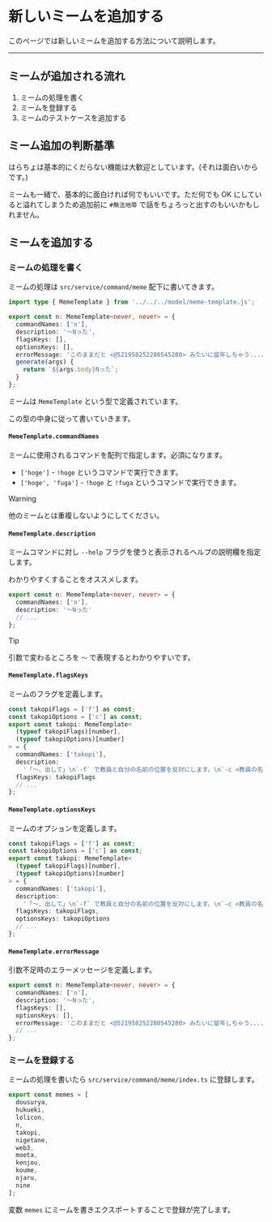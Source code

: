 # 新しいミームを追加する

このページでは新しいミームを追加する方法について説明します。

---

## ミームが追加される流れ

1. ミームの処理を書く
2. ミームを登録する
3. ミームのテストケースを追加する

## ミーム追加の判断基準

はらちょは基本的にくだらない機能は大歓迎としています。(それは面白いからです。)

ミームも一緒で、基本的に面白ければ何でもいいです。ただ何でも OK にしていると溢れてしまうため追加前に `#無法地帯` で話をちょろっと出すのもいいかもしれません。

## ミームを追加する

### ミームの処理を書く

ミームの処理は `src/service/command/meme` 配下に書いてきます。

```ts filename="src/service/command/meme/n.ts"
import type { MemeTemplate } from '../../../model/meme-template.js';

export const n: MemeTemplate<never, never> = {
  commandNames: ['n'],
  description: '〜Nった',
  flagsKeys: [],
  optionsKeys: [],
  errorMessage: 'このままだと <@521958252280545280> みたいに留年しちゃう....',
  generate(args) {
    return `${args.body}Nった`;
  }
};
```

ミームは `MemeTemplate` という型で定義されています。

この型の中身に従って書いていきます。

#### `MemeTemplate.commandNames`

ミームに使用されるコマンドを配列で指定します。必須になります。

- `['hoge']` - `!hoge` というコマンドで実行できます。
- `['hoge', 'fuga']` - `!hoge` と `!fuga` というコマンドで実行できます。

> [!WARNING]
> 他のミームとは重複しないようにしてください。

#### `MemeTemplate.description`

ミームコマンドに対し `--help` フラグを使うと表示されるヘルプの説明欄を指定します。

わかりやすくすることをオススメします。

```ts filename="src/service/command/meme/n.ts"
export const n: MemeTemplate<never, never> = {
  commandNames: ['n'],
  description: '〜Nった'
  // ...
};
```

> [!TIP]
> 引数で変わるところを `〜` で表現するとわかりやすいです。

#### `MemeTemplate.flagsKeys`

ミームのフラグを定義します。

```ts filename="src/service/command/meme/takopi.ts"
const takopiFlags = ['f'] as const;
const takopiOptions = ['c'] as const;
export const takopi: MemeTemplate<
  (typeof takopiFlags)[number],
  (typeof takopiOptions)[number]
> = {
  commandNames: ['takopi'],
  description:
    '「〜、出して」\n`-f` で教員と自分の名前の位置を反対にします。\n`-c <教員の名前> <出すもの>`で教員の名前も変更可能です。',
  flagsKeys: takopiFlags
  // ...
};
```

#### `MemeTemplate.optionsKeys`

ミームのオプションを定義します。

```ts filename="src/service/command/meme/takopi.ts"
const takopiFlags = ['f'] as const;
const takopiOptions = ['c'] as const;
export const takopi: MemeTemplate<
  (typeof takopiFlags)[number],
  (typeof takopiOptions)[number]
> = {
  commandNames: ['takopi'],
  description:
    '「〜、出して」\n`-f` で教員と自分の名前の位置を反対にします。\n`-c <教員の名前> <出すもの>`で教員の名前も変更可能です。',
  flagsKeys: takopiFlags,
  optionsKeys: takopiOptions
  // ...
};
```

#### `MemeTemplate.errorMessage`

引数不足時のエラーメッセージを定義します。

```ts filename="src/service/command/meme/n.ts"
export const n: MemeTemplate<never, never> = {
  commandNames: ['n'],
  description: '〜Nった',
  flagsKeys: [],
  optionsKeys: [],
  errorMessage: 'このままだと <@521958252280545280> みたいに留年しちゃう....'
  // ...
};
```

### ミームを登録する

ミームの処理を書いたら `src/service/command/meme/index.ts` に登録します。

```ts filename="src/service/command/meme/index.ts"
export const memes = [
  dousurya,
  hukueki,
  lolicon,
  n,
  takopi,
  nigetane,
  web3,
  moeta,
  kenjou,
  koume,
  ojaru,
  nine
];
```

変数 `memes` にミームを書きエクスポートすることで登録が完了します。
